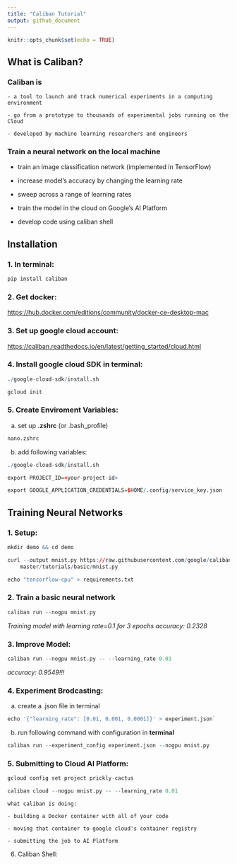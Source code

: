 ```yaml
---
title: "Caliban Tutorial"
output: github_document
---
```


```r
knitr::opts_chunk$set(echo = TRUE)
```

## What is Caliban?

### Caliban is

    - a tool to launch and track numerical experiments in a computing environment

    - go from a prototype to thousands of experimental jobs running on the Cloud

    - developed by machine learning researchers and engineers


### Train a neural network on the local machine

  - train an image classification network (implemented in TensorFlow)

  - increase model's accuracy by changing the learning rate

  - sweep across a range of learning rates

  - train the model in the cloud on Google's AI Platform

  - develop code using caliban shell


## Installation

### 1. In terminal:

```r
pip install caliban
```

### 2. Get docker:

  <https://hub.docker.com/editions/community/docker-ce-desktop-mac>


### 3. Set up google cloud account:

  <https://caliban.readthedocs.io/en/latest/getting_started/cloud.html>


### 4. Install google cloud SDK in terminal:

```r
./google-cloud-sdk/install.sh

gcloud init
```

### 5. Create Enviroment Variables:

  a. set up **.zshrc** (or .bash_profile)
  
```r
nano.zshrc
```

  b. add following variables:

```r
./google-cloud-sdk/install.sh

export PROJECT_ID=<your-project-id>

export GOOGLE_APPLICATION_CREDENTIALS=$HOME/.config/service_key.json

```


## Training Neural Networks

### 1. Setup:

```r
mkdir demo && cd demo

curl --output mnist.py https://raw.githubusercontent.com/google/caliban
    master/tutorials/basic/mnist.py

echo "tensorflow-cpu" > requirements.txt
```


### 2. Train a basic neural network

```r
caliban run --nogpu mnist.py
```

*Training model with learning rate=0.1 for 3 epochs*
*accuracy: 0.2328*


### 3. Improve Model:

```r

caliban run --nogpu mnist.py -- --learning_rate 0.01
```
*accuracy: 0.9549!!!*

### 4. Experiment Brodcasting: 

  a. create a .json file in terminal

```r
echo '{"learning_rate": [0.01, 0.001, 0.0001]}' > experiment.json`
```

  b. run following command with configuration in **terminal**

```r
caliban run --experiment_config experiment.json --nogpu mnist.py
```


### 5. Submitting to Cloud AI Platform:

```r
gcloud config set project prickly-cactus

caliban cloud --nogpu mnist.py -- --learning_rate 0.01
```

    what caliban is doing:

    - building a Docker container with all of your code

    - moving that container to google cloud's container registry
  
    - submitting the job to AI Platform


6. Caliban Shell:
